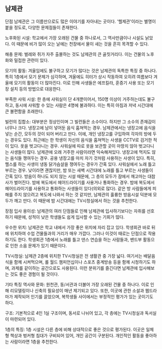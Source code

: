 ## 남제관

단점
남제관은 그 이름만으로도 많은 이야기를 자아내는 곳이다. '헬제관'이라는 별명이 붙을 정도로, 다양한 문제점들이 존재한다.

노후화된 시설: 학교에서 가장 오래된 건물 중 하나로서, 그 역사만큼이나 시설도 낡았다. 이 때문에 비가 많이 오는 날에는 천장에서 물이 새는 것을 흔히 목격할 수 있다.

해충 문제: 벌레와 쥐가 자주 출몰하는 것도 남제관의 큰 골칫거리다. 이는 건물의 노후화와 밀접한 관련이 있다.

모기의 활동: 겨울임에도 불구하고 모기가 많다는 것은 남제관의 독특한 특징 중 하나다. 특히 1층에서 모기 문제가 심각하며, 겨울에도 히터가 상시 작동하여 오히려 여름보다 겨울에 모기의 활동이 더 많아진다. 이로 인해 사생들은 에프킬라, 훈증기 사용 또는 모기장 설치 등의 방법으로 대응한다.

부족한 샤워 시설: 한 층에 샤워실이 단 4개뿐이어서, 150명 이상이 거주하는데도 불구하고, 동시에 샤워할 수 있는 사람은 4명에 불과하다. 이는 특히 아침과 저녁 시간대에 큰 불편함을 초래한다.

빌런의 집합소: 대부분은 정상인이며 그 빌런들은 소수이다. 하지만 그 소수의 존재감이 너무나 크다.
냉장고에 남이 넣어둔 음식 훔쳐먹는 경우. 남제관에서는 냉장고에 음식을 넣는 순간, 모두의 것이 되어 버리고 만다. 이에, 개인 냉장고를 구입하여 각자의 방에 두는 경우도 있다. 최근에는 한 학생이 자신의 음식을 훔쳐먹는 사생을 CCTV로 검거한 적이 있다.
옷을 벗고다니는 경우. 샤워실에 따로 옷을 보관할 곳이 마땅치 않아 벗고다니는 사생들이 많다. 남제관에 오래 거주한 사람이라면 익숙해져있다.
냉장고에 먹지도 않는 음식들 쟁여두는 경우. 공용 냉장고를 마치 자기 것처럼 사용하는 사생이 있다. 특히, 헬스를 하는 사생이 냉동 닭가슴살을 쟁여두는 경우가 간혹 있다.
샤워실에서 노래 틀고 부르는 경우. 낮이라면 괜찮지만, 밤 또는 새벽 시간대에 노래를 틀고 부르는 사생들이 간혹 있다. 방음이 하나도 되지 않는 시설 때문에, 그 층의 모두가 잠에서 깨고마는 대참사가 벌어진다.
밤에 복도에서 헤어드라이기를 사용거나 통화하는 경우. 밤에 복도에서 헤어드라이기를 사용하고 통화하는 사생들이 있다(의외로 많다). 같은 방 사람들에게 피해를 주지 않으려고 복도에 나와서 하는 것 같지만, 남제관의 훌륭한 방음시설 덕분에 모두가 깨고 만다. 이 때문에 밤 시간대에는 TV시청실에서 하는 것을 추천한다.

장점
입사 용이성: 남제관의 여러 단점들로 인해 남제관에 입사하기보다는 자취를 선호하기 때문에, 성적이 낮은 학생들도 쉽게 입사할 수 있는 기회가 많다.

우수한 위치: 남제관은 학교 내에서 가장 좋은 위치에 자리 잡고 있다. 학생회관 바로 뒤에 위치하여 수업 건물들과의 거리가 매우 가깝다. 그러나 이것이 때로는 단점으로 작용하기도 한다. 학생회관 1층에서 노래를 틀고 댄스 연습을 하는 사람들과, 밴드부 활동으로 인한 소음 문제가 있기 때문이다.

TV시청실: 남제관 2층에 위치한 TV시청실은 전 생활관 중 가장 넓다. 여기서는 배달음식을 함께 시켜먹으며, 롤 월드 챔피언십이나 스포츠 중계방송 등을 함께 시청하기도 하며, 과제를 같이하는 공간으로도 사용된다. 이런 분위기를 즐긴다면 남제관에 입사해보는 것도 좋은 경험이 될 것이다.

기타 특징
역사와 문화: 원천관, 동/서관과 더불어 가장 오래된 건물 중 하나다. 이로 인해 리모델링이나 신축의 필요성이 매년 제기되고 있다. 또한, 이곳에 관한 소설과 웹드라마가 제작되어 인기를 끌었으며, 복학생들 사이에서는 부정적인 평가가 있는 곳이기도 하다.

구조: 기본적으로 4인 1실 구조이며, 동서로 나뉘어 있고, 각 층에는 TV시청실과 독서실이 마련되어 있다.

1층의 특징: 1층 시설은 다른 층에 비해 상대적으로 좋은 것으로 평가된다. 이곳은 일체형 책상과 벙커형 침대가 구비되어 있어, 개인 공간이 구분된다. 개인적인 활동을 좋아하는 사람이라면 1층을 추천한다.